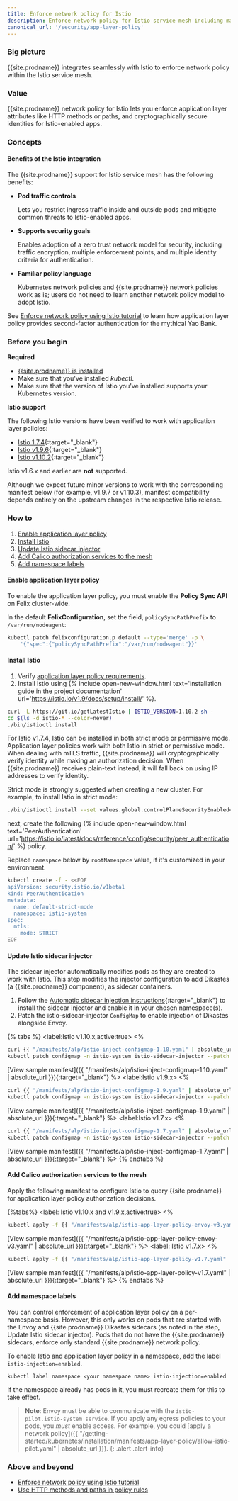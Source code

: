 ```yaml
---
title: Enforce network policy for Istio
description: Enforce network policy for Istio service mesh including matching on HTTP methods and paths.
canonical_url: '/security/app-layer-policy'
---
```


### Big picture

{{site.prodname}} integrates seamlessly with Istio to enforce network policy within the Istio service mesh.

### Value

{{site.prodname}} network policy for Istio lets you enforce application layer attributes like HTTP methods or paths, and cryptographically secure identities for Istio-enabled apps.

### Concepts

#### Benefits of the Istio integration

The {{site.prodname}} support for Istio service mesh has the following benefits:

- **Pod traffic controls**

  Lets you restrict ingress traffic inside and outside pods and mitigate common threats to Istio-enabled apps.

- **Supports security goals**

  Enables adoption of a zero trust network model for security, including traffic encryption, multiple enforcement points, and multiple identity criteria for authentication.

- **Familiar policy language**

  Kubernetes network policies and {{site.prodname}} network policies work as is; users do not need to learn another network policy model to adopt Istio.

See [Enforce network policy using Istio tutorial]({{site.baseurl}}/security/tutorials/app-layer-policy/enforce-policy-istio) to learn how application layer policy provides second-factor authentication for the mythical Yao Bank.

### Before you begin

**Required**

- [{{site.prodname}} is installed]({{site.baseurl}}/getting-started/kubernetes/)
- Make sure that you've installed *kubectl*.
- Make sure that the version of Istio you've installed supports your Kubernetes version.

**Istio support**

The following Istio versions have been verified to work with application layer policies:
- [Istio 1.7.4](https://istio.io/v1.7/docs/setup/platform-setup/){:target="_blank"}
- [Istio v1.9.6](https://istio.io/v1.9/docs/setup/platform-setup/){:target="_blank"}
- [Istio v1.10.2](https://istio.io/v1.10/docs/setup/platform-setup/){:target="_blank"}

Istio v1.6.x and earlier are **not** supported.

Although we expect future minor versions to work with the corresponding manifest below (for example, v1.9.7 or v1.10.3), manifest compatibility depends entirely on the upstream changes in the respective Istio release.

### How to

1. [Enable application layer policy](#enable-application-layer-policy)
1. [Install Istio](#install-istio)
1. [Update Istio sidecar injector](#update-istio-sidecar-injector)
1. [Add Calico authorization services to the mesh](#add-calico-authorization-services-to-the-mesh)
1. [Add namespace labels](#add-namespace-labels)

#### Enable application layer policy

To enable the application layer policy, you must enable the **Policy Sync API** on Felix cluster-wide.

In the default **FelixConfiguration**, set the field, `policySyncPathPrefix` to `/var/run/nodeagent`:

```bash
kubectl patch felixconfiguration.p default --type='merge' -p \
    '{"spec":{"policySyncPathPrefix":"/var/run/nodeagent"}}'
```

#### Install Istio

1. Verify [application layer policy requirements]({{site.baseurl}}/getting-started/kubernetes/requirements#application-layer-policy-requirements).
1. Install Istio using {% include open-new-window.html text='installation guide in the project documentation' url='https://istio.io/v1.9/docs/setup/install/' %}.

```bash
curl -L https://git.io/getLatestIstio | ISTIO_VERSION=1.10.2 sh -
cd $(ls -d istio-* --color=never)
./bin/istioctl install
```

For Istio v1.7.4, Istio can be installed in both strict mode or permissive mode. Application layer policies work with both Istio in strict or permissive mode. When dealing with mTLS traffic, {{site.prodname}} will cryptographically verify identity while making an authorization decision. When {{site.prodname}} receives plain-text instead, it will fall back on using IP addresses to verify identity.

Strict mode is strongly suggested when creating a new cluster. For example, to install Istio in strict mode:

```bash
./bin/istioctl install --set values.global.controlPlaneSecurityEnabled=true
```

next, create the following {% include open-new-window.html text='PeerAuthentication' url='https://istio.io/latest/docs/reference/config/security/peer_authentication/' %} policy.

Replace `namespace` below by `rootNamespace` value, if it's customized in your environment.

```bash
kubectl create -f - <<EOF
apiVersion: security.istio.io/v1beta1
kind: PeerAuthentication
metadata:
  name: default-strict-mode
  namespace: istio-system
spec:
  mtls:
    mode: STRICT
EOF
```

#### Update Istio sidecar injector

The sidecar injector automatically modifies pods as they are created to work with Istio. This step modifies the injector configuration to add Dikastes (a {{site.prodname}} component), as sidecar containers.

1. Follow the [Automatic sidecar injection instructions](https://archive.istio.io/v1.9/docs/setup/additional-setup/sidecar-injection/#automatic-sidecar-injection){:target="_blank"} to install the sidecar injector and enable it in your chosen namespace(s).
1. Patch the istio-sidecar-injector `ConfigMap` to enable injection of Dikastes alongside Envoy.

{% tabs %}
<label:Istio v1.10.x,active:true>
<%
```bash
curl {{ "/manifests/alp/istio-inject-configmap-1.10.yaml" | absolute_url }} -o istio-inject-configmap.yaml
kubectl patch configmap -n istio-system istio-sidecar-injector --patch "$(cat istio-inject-configmap.yaml)"
```

[View sample manifest]({{ "/manifests/alp/istio-inject-configmap-1.10.yaml" | absolute_url }}){:target="_blank"}
%>
<label:Istio v1.9.x>
<%
```bash
curl {{ "/manifests/alp/istio-inject-configmap-1.9.yaml" | absolute_url }} -o istio-inject-configmap.yaml
kubectl patch configmap -n istio-system istio-sidecar-injector --patch "$(cat istio-inject-configmap.yaml)"
```

[View sample manifest]({{ "/manifests/alp/istio-inject-configmap-1.9.yaml" | absolute_url }}){:target="_blank"}
%>
<label:Istio v1.7.x>
<%
```bash
curl {{ "/manifests/alp/istio-inject-configmap-1.7.yaml" | absolute_url }} -o istio-inject-configmap.yaml
kubectl patch configmap -n istio-system istio-sidecar-injector --patch "$(cat istio-inject-configmap.yaml)"
```

[View sample manifest]({{ "/manifests/alp/istio-inject-configmap-1.7.yaml" | absolute_url }}){:target="_blank"}
%>
{% endtabs %}

#### Add Calico authorization services to the mesh

Apply the following manifest to configure Istio to query {{site.prodname}} for application layer policy authorization decisions.

{%tabs%}
<label: Istio v1.10.x and v1.9.x,active:true>
<%
```bash
kubectl apply -f {{ "/manifests/alp/istio-app-layer-policy-envoy-v3.yaml" | absolute_url }}
```
[View sample manifest]({{ "/manifests/alp/istio-app-layer-policy-envoy-v3.yaml" | absolute_url }}){:target="_blank"}
%>
<label: Istio v1.7.x>
<%
```bash
kubectl apply -f {{ "/manifests/alp/istio-app-layer-policy-v1.7.yaml" | absolute_url }}
```
[View sample manifest]({{ "/manifests/alp/istio-app-layer-policy-v1.7.yaml" | absolute_url }}){:target="_blank"}
%>
{% endtabs %}

#### Add namespace labels

You can control enforcement of application layer policy on a per-namespace basis. However, this only works on pods that are started with the Envoy and {{site.prodname}} Dikastes sidecars (as noted in the step, Update Istio sidecar injector). Pods that do not have the {{site.prodname}} sidecars, enforce only standard {{site.prodname}} network policy.

To enable Istio and application layer policy in a namespace, add the label `istio-injection=enabled`.

```
kubectl label namespace <your namespace name> istio-injection=enabled
```

If the namespace already has pods in it, you must recreate them for this to take effect.

>**Note**: Envoy must be able to communicate with the `istio-pilot.istio-system service`. If you apply any egress policies to your pods, you *must* enable access. For example, you could [apply a network policy]({{ "/getting-started/kubernetes/installation/manifests/app-layer-policy/allow-istio-pilot.yaml" | absolute_url }}).
{: .alert .alert-info}

### Above and beyond

- [Enforce network policy using Istio tutorial]({{site.baseurl}}/security/tutorials/app-layer-policy/enforce-policy-istio)
- [Use HTTP methods and paths in policy rules]({{site.baseurl}}/security/http-methods)
